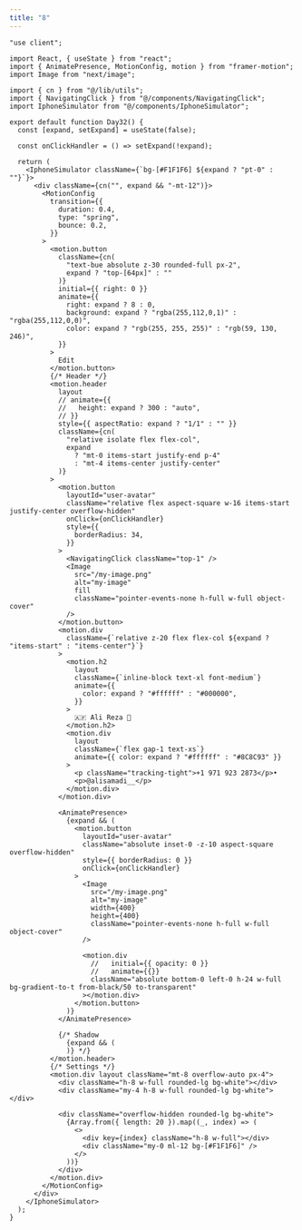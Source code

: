 ```yaml
---
title: "8"
---
```


<ComponentPreview name="8" />


<CodePreview>

```tsx showLineNumbers
"use client";

import React, { useState } from "react";
import { AnimatePresence, MotionConfig, motion } from "framer-motion";
import Image from "next/image";

import { cn } from "@/lib/utils";
import { NavigatingClick } from "@/components/NavigatingClick";
import IphoneSimulator from "@/components/IphoneSimulator";

export default function Day32() {
  const [expand, setExpand] = useState(false);

  const onClickHandler = () => setExpand(!expand);

  return (
    <IphoneSimulator className={`bg-[#F1F1F6] ${expand ? "pt-0" : ""}`}>
      <div className={cn("", expand && "-mt-12")}>
        <MotionConfig
          transition={{
            duration: 0.4,
            type: "spring",
            bounce: 0.2,
          }}
        >
          <motion.button
            className={cn(
              "text-bue absolute z-30 rounded-full px-2",
              expand ? "top-[64px]" : ""
            )}
            initial={{ right: 0 }}
            animate={{
              right: expand ? 8 : 0,
              background: expand ? "rgba(255,112,0,1)" : "rgba(255,112,0,0)",
              color: expand ? "rgb(255, 255, 255)" : "rgb(59, 130, 246)",
            }}
          >
            Edit
          </motion.button>
          {/* Header */}
          <motion.header
            layout
            // animate={{
            //   height: expand ? 300 : "auto",
            // }}
            style={{ aspectRatio: expand ? "1/1" : "" }}
            className={cn(
              "relative isolate flex flex-col",
              expand
                ? "mt-0 items-start justify-end p-4"
                : "mt-4 items-center justify-center"
            )}
          >
            <motion.button
              layoutId="user-avatar"
              className="relative flex aspect-square w-16 items-start justify-center overflow-hidden"
              onClick={onClickHandler}
              style={{
                borderRadius: 34,
              }}
            >
              <NavigatingClick className="top-1" />
              <Image
                src="/my-image.png"
                alt="my-image"
                fill
                className="pointer-events-none h-full w-full object-cover"
              />
            </motion.button>
            <motion.div
              className={`relative z-20 flex flex-col ${expand ? "items-start" : "items-center"}`}
            >
              <motion.h2
                layout
                className={`inline-block text-xl font-medium`}
                animate={{
                  color: expand ? "#ffffff" : "#000000",
                }}
              >
                🇦🇫 Ali Reza 🤞
              </motion.h2>
              <motion.div
                layout
                className={`flex gap-1 text-xs`}
                animate={{ color: expand ? "#ffffff" : "#8C8C93" }}
              >
                <p className="tracking-tight">+1 971 923 2873</p>•
                <p>@alisamadi__</p>
              </motion.div>
            </motion.div>

            <AnimatePresence>
              {expand && (
                <motion.button
                  layoutId="user-avatar"
                  className="absolute inset-0 -z-10 aspect-square overflow-hidden"
                  style={{ borderRadius: 0 }}
                  onClick={onClickHandler}
                >
                  <Image
                    src="/my-image.png"
                    alt="my-image"
                    width={400}
                    height={400}
                    className="pointer-events-none h-full w-full object-cover"
                  />

                  <motion.div
                    //   initial={{ opacity: 0 }}
                    //   animate={{}}
                    className="absolute bottom-0 left-0 h-24 w-full bg-gradient-to-t from-black/50 to-transparent"
                  ></motion.div>
                </motion.button>
              )}
            </AnimatePresence>

            {/* Shadow
              {expand && (
              )} */}
          </motion.header>
          {/* Settings */}
          <motion.div layout className="mt-8 overflow-auto px-4">
            <div className="h-8 w-full rounded-lg bg-white"></div>
            <div className="my-4 h-8 w-full rounded-lg bg-white"></div>

            <div className="overflow-hidden rounded-lg bg-white">
              {Array.from({ length: 20 }).map((_, index) => (
                <>
                  <div key={index} className="h-8 w-full"></div>
                  <div className="my-0 ml-12 bg-[#F1F1F6]" />
                </>
              ))}
            </div>
          </motion.div>
        </MotionConfig>
      </div>
    </IphoneSimulator>
  );
}
```
</CodePreview>